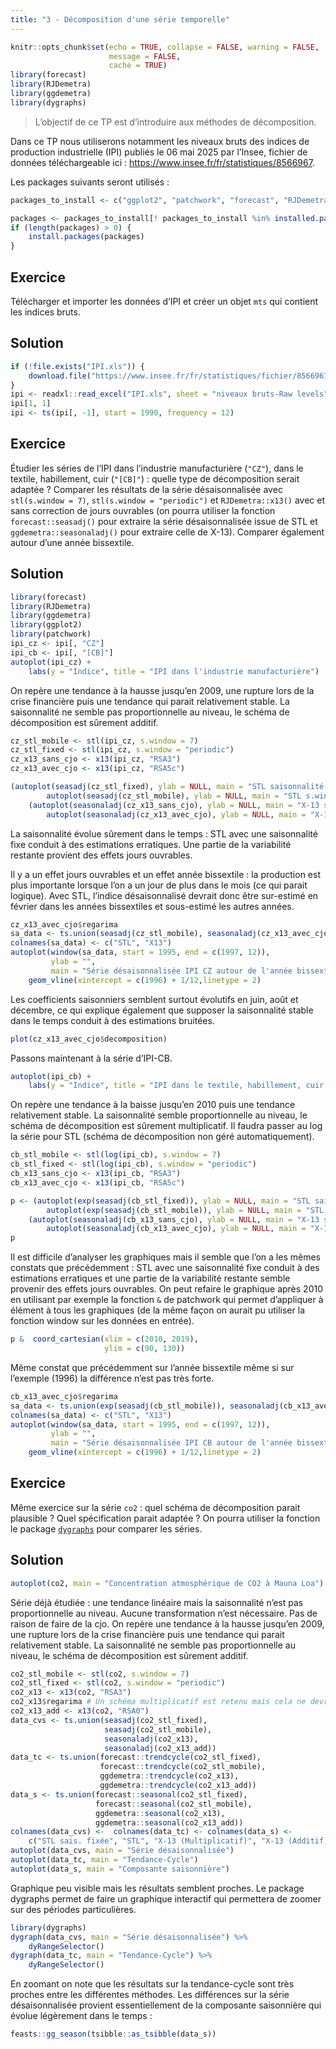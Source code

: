 ```yaml
---
title: "3 - Décomposition d'une série temporelle"
---
```


```r
knitr::opts_chunk$set(echo = TRUE, collapse = FALSE, warning = FALSE,
					  message = FALSE,
					  cache = TRUE)
library(forecast)
library(RJDemetra)
library(ggdemetra)
library(dygraphs)
```


> L'objectif de ce TP est d'introduire aux méthodes de décomposition.

Dans ce TP nous utiliserons notamment les niveaux bruts des indices de production industrielle (IPI) publiés le 06 mai 2025 par l'Insee, fichier de données téléchargeable ici : <https://www.insee.fr/fr/statistiques/8566967>.

Les packages suivants seront utilisés :

```r
packages_to_install <- c("ggplot2", "patchwork", "forecast", "RJDemetra", "ggdemetra", "dygraphs")

packages <- packages_to_install[! packages_to_install %in% installed.packages()[,"Package"]]
if (length(packages) > 0) {
	install.packages(packages)
}
```

::: callout-note
## Exercice
Télécharger et importer les données d'IPI et créer un objet `mts` qui contient les indices bruts.
:::

::: {.callout-tip collapse="true"}
## Solution
```r
if (!file.exists("IPI.xls")) {
	download.file("https://www.insee.fr/fr/statistiques/fichier/8566967/IPI_202503.xls", "IPI.xls")
}
ipi <- readxl::read_excel("IPI.xls", sheet = "niveaux bruts-Raw levels")
ipi[1, 1]
ipi <- ts(ipi[, -1], start = 1990, frequency = 12)
```
:::

::: callout-note
## Exercice
Étudier les séries de l'IPI dans l'industrie manufacturière (`"CZ"`), dans le textile, habillement, cuir (`"[CB]"`) : quelle type de décomposition serait adaptée ? 
Comparer les résultats de la série désaisonnalisée avec `stl(s.window = 7)`, `stl(s.window = "periodic")` et `RJDemetra::x13()` avec et sans correction de jours ouvrables (on pourra utiliser la fonction `forecast::seasadj()` pour extraire la série désaisonnalisée issue de STL et  `ggdemetra::seasonaladj()` pour extraire celle de X-13). Comparer également autour d'une année bissextile.
:::

::: {.callout-tip collapse="true"}
## Solution
```r
library(forecast)
library(RJDemetra)
library(ggdemetra)
library(ggplot2)
library(patchwork)
ipi_cz <- ipi[, "CZ"]
ipi_cb <- ipi[, "[CB]"]
autoplot(ipi_cz) +
	labs(y = "Indice", title = "IPI dans l'industrie manufacturière")
```
On repère une tendance à la hausse jusqu'en 2009, une rupture lors de la crise financière puis une tendance qui parait relativement stable.
La saisonnalité ne semble pas proportionnelle au niveau, le schéma de décomposition est sûrement additif.
```r
cz_stl_mobile <- stl(ipi_cz, s.window = 7)
cz_stl_fixed <- stl(ipi_cz, s.window = "periodic")
cz_x13_sans_cjo <- x13(ipi_cz, "RSA3")
cz_x13_avec_cjo <- x13(ipi_cz, "RSA5c")

(autoplot(seasadj(cz_stl_fixed), ylab = NULL, main = "STL saisonnalité fixée")  +
		autoplot(seasadj(cz_stl_mobile), ylab = NULL, main = "STL s.window=7")) /
	(autoplot(seasonaladj(cz_x13_sans_cjo), ylab = NULL, main = "X-13 sans CJO") +
	 	autoplot(seasonaladj(cz_x13_avec_cjo), ylab = NULL, main = "X-13 avec CJO"))
```
La saisonnalité évolue sûrement dans le temps : STL avec une saisonnalité fixe conduit à des estimations erratiques.
Une partie de la variabilité restante provient des effets jours ouvrables.

Il y a un effet jours ouvrables et un effet année bissextile : la production est plus importante lorsque l'on a un jour de plus dans le mois (ce qui parait logique).
Avec STL, l'indice désaisonnalisé devrait donc être sur-estimé en février dans les années bissextiles et sous-estimé les autres années.
```r
cz_x13_avec_cjo$regarima
sa_data <- ts.union(seasadj(cz_stl_mobile), seasonaladj(cz_x13_avec_cjo))
colnames(sa_data) <- c("STL", "X13")
autoplot(window(sa_data, start = 1995, end = c(1997, 12)),
		 ylab = "", 
		 main = "Série désaisonnalisée IPI CZ autour de l'année bissextile de 1996") + 
	geom_vline(xintercept = c(1996) + 1/12,linetype = 2)
```
Les coefficients saisonniers semblent surtout évolutifs en juin, août et décembre, ce qui explique également que supposer la saisonnalité stable dans le temps conduit à des estimations bruitées.
```r
plot(cz_x13_avec_cjo$decomposition)
```

Passons maintenant à la série d'IPI-CB.
```r
autoplot(ipi_cb) + 
	labs(y = "Indice", title = "IPI dans le textile, habillement, cuir (CB)")
```
On repère une tendance à la baisse jusqu'en 2010 puis une tendance relativement stable. 
La saisonnalité semble proportionnelle au niveau, le schéma de décomposition est sûrement multiplicatif. 
Il faudra passer au log la série pour STL (schéma de décomposition non géré automatiquement).
```r
cb_stl_mobile <- stl(log(ipi_cb), s.window = 7)
cb_stl_fixed <- stl(log(ipi_cb), s.window = "periodic")
cb_x13_sans_cjo <- x13(ipi_cb, "RSA3")
cb_x13_avec_cjo <- x13(ipi_cb, "RSA5c")

p <- (autoplot(exp(seasadj(cb_stl_fixed)), ylab = NULL, main = "STL saisonnalité fixée")  + 
	  	autoplot(exp(seasadj(cb_stl_mobile)), ylab = NULL, main = "STL s.window=7")) /
	(autoplot(seasonaladj(cb_x13_sans_cjo), ylab = NULL, main = "X-13 sans CJO") + 
	 	autoplot(seasonaladj(cb_x13_avec_cjo), ylab = NULL, main = "X-13 avec CJO"))
p
```
Il est difficile d'analyser les graphiques mais il semble que l'on a les mêmes constats que précédemment : STL avec une saisonnalité fixe conduit à des estimations erratiques et une partie de la variabilité restante semble provenir des effets jours ouvrables.
On peut refaire le graphique après 2010 en utilisant par exemple la fonction `&` de patchwork qui permet d'appliquer à élément à tous les graphiques
(de la même façon on aurait pu utiliser la fonction window sur les données en entrée).
```r
p &  coord_cartesian(xlim = c(2010, 2019),
					 ylim = c(90, 130))
```
Même constat que précédemment sur l'année bissextile même si sur l'exemple (1996) la différence n'est pas très forte.
```r
cb_x13_avec_cjo$regarima
sa_data <- ts.union(exp(seasadj(cb_stl_mobile)), seasonaladj(cb_x13_avec_cjo))
colnames(sa_data) <- c("STL", "X13")
autoplot(window(sa_data, start = 1995, end = c(1997, 12)),
		 ylab = "", 
		 main = "Série désaisonnalisée IPI CB autour de l'année bissextile de 1996") + 
	geom_vline(xintercept = c(1996) + 1/12,linetype = 2)
```
:::

::: callout-note
## Exercice
Même exercice sur la série `co2` : quel schéma de décomposition parait plausible ? Quel spécification parait adaptée ?
On pourra utiliser la fonction le package [`dygraphs`](https://rstudio.github.io/dygraphs/) pour comparer les séries.
:::

::: {.callout-tip collapse="true"}
## Solution
```r
autoplot(co2, main = "Concentration atmosphérique de CO2 à Mauna Loa")
```
Série déjà étudiée : une tendance linéaire mais la saisonnalité n'est pas proportionnelle au niveau.
Aucune transformation n'est nécessaire.
Pas de raison de faire de la cjo.
On repère une tendance à la hausse jusqu'en 2009, une rupture lors de la crise financière puis une tendance qui parait relativement stable.
La saisonnalité ne semble pas proportionnelle au niveau, le schéma de décomposition est sûrement additif.
```r
co2_stl_mobile <- stl(co2, s.window = 7)
co2_stl_fixed <- stl(co2, s.window = "periodic")
co2_x13 <- x13(co2, "RSA3")
co2_x13$regarima # Un schéma multiplicatif est retenu mais cela ne devrait pas changer les résultats
co2_x13_add <- x13(co2, "RSA0")
data_cvs <- ts.union(seasadj(co2_stl_fixed),
					 seasadj(co2_stl_mobile),
					 seasonaladj(co2_x13),
					 seasonaladj(co2_x13_add))
data_tc <- ts.union(forecast::trendcycle(co2_stl_fixed),
					forecast::trendcycle(co2_stl_mobile),
					ggdemetra::trendcycle(co2_x13),
					ggdemetra::trendcycle(co2_x13_add))
data_s <- ts.union(forecast::seasonal(co2_stl_fixed),
				   forecast::seasonal(co2_stl_mobile),
				   ggdemetra::seasonal(co2_x13),
				   ggdemetra::seasonal(co2_x13_add))
colnames(data_cvs) <-  colnames(data_tc) <- colnames(data_s) <-
	c("STL sais. fixée", "STL", "X-13 (Multiplicatif)", "X-13 (Additif)")
autoplot(data_cvs, main = "Série désaisonnalisée")
autoplot(data_tc, main = "Tendance-Cycle")
autoplot(data_s, main = "Composante saisonnière")
```
Graphique peu visible mais les résultats semblent proches.
Le package dygraphs permet de faire un graphique interactif qui permettera de zoomer sur des périodes particulières.
```r
library(dygraphs)
dygraph(data_cvs, main = "Série désaisonnalisée") %>%
	dyRangeSelector()
dygraph(data_tc, main = "Tendance-Cycle") %>%
	dyRangeSelector()
```
En zoomant on note que les résultats sur la tendance-cycle sont très proches entre les différentes méthodes.
Les différences sur la série désaisonnalisée provient essentiellement de la composante saisonnière qui évolue légèrement dans le temps :
```r
feasts::gg_season(tsibble::as_tsibble(data_s))
```
:::
